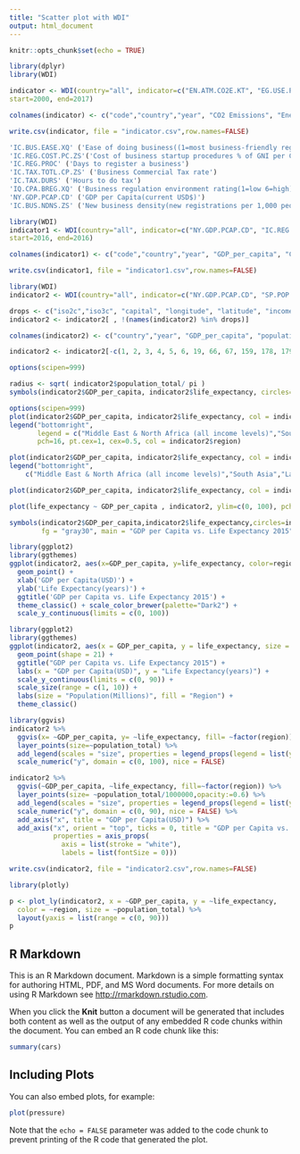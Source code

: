 ---
title: "Scatter plot with WDI"
output: html_document
---

```{r setup, include=FALSE}
knitr::opts_chunk$set(echo = TRUE)
```

```{r}
library(dplyr)
library(WDI)
```

```{r}
indicator <- WDI(country="all", indicator=c("EN.ATM.CO2E.KT", "EG.USE.PCAP.KG.OE","NY.GDP.MKTP.KD", "IT.CEL.SETS", "SP.POP.0014.TO.ZS", "SP.POP.0014.TO", "SP.POP.1564.TO.ZS", "SP.POP.1564.TO", "SP.POP.65UP.TO.ZS", "SP.POP.65UP.TO", "ST.INT.ARVL", "ST.INT.DPRT", "SP.DYN.LE00.FE.IN", "SP.DYN.LE00.MA.IN", "SP.DYN.CBRT.IN", "SH.XPD.TOTL.ZS", "SH.XPD.PCAP", "NY.GDP.PCAP.KD", "SP.DYN.IMRT.IN", "EN.ATM.CO2E.PC", "IT.CEL.SETS.P2"),
start=2000, end=2017)
```


```{r}
colnames(indicator) <- c("code","country","year", "CO2 Emissions", "Energy Use per Capita", "GDP", "Mobile Usage", "Population Age 0-14(%)", "Population Age 0-14(Total)", "Population Age 15-64(%)", "Population Age 15-64(Total)", "Population Age 65 and Above(%)", "Population Age 65 and Above(Total)", "Tourism Arrivals", "Tourism Departures", "Life Expectancy Female", "Life Expectancy Male", "Birth Rate(per 1000)", "Health Expenditure(% of GDP)", "Health Expenditure Per Capita", "GDP PER Capita", "Infant Mortality Rate(per 1000", "CO2 Emission per Capita", "Mobile Usage per 100")
```

```{r}
write.csv(indicator, file = "indicator.csv",row.names=FALSE)
```

```{r}
'IC.BUS.EASE.XQ' ('Ease of doing business((1=most business-friendly regulations)')
'IC.REG.COST.PC.ZS'('Cost of business startup procedures % of GNI per Capita')
'IC.REG.PROC' ('Days to register a business')
'IC.TAX.TOTL.CP.ZS' ('Business Commercial Tax rate')
'IC.TAX.DURS' ('Hours to do tax')
'IQ.CPA.BREG.XQ' ('Business regulation environment rating(1=low 6=high)')
'NY.GDP.PCAP.CD' ('GDP per Capita(current USD$)')
'IC.BUS.NDNS.ZS' ('New business density(new registrations per 1,000 people ages 15-64)')


```

```{r}
library(WDI)
indicator1 <- WDI(country="all", indicator=c("NY.GDP.PCAP.CD", "IC.REG.COST.PC.ZS", "IC.REG.PROC", "IC.TAX.TOTL.CP.ZS", "IC.TAX.DURS", "IQ.CPA.BREG.XQ", "IC.BUS.EASE.XQ"),
start=2016, end=2016)
```

```{r}
colnames(indicator1) <- c("code","country","year", "GDP_per_capita", "Cost_start_Bus", "Days_reg_bus", "Bus_tax_rate", "Hours_do_tax", "Bus_env_rating", "Ease_Bus")
```

```{r}
write.csv(indicator1, file = "indicator1.csv",row.names=FALSE)
```

```{r}
library(WDI)
indicator2 <- WDI(country="all", indicator=c("NY.GDP.PCAP.CD", "SP.POP.TOTL", "SP.DYN.LE00.IN"), start=2015, end=2015, extra = TRUE)

drops <- c("iso2c","iso3c", "capital", "longitude", "latitude", "income", "lending")
indicator2 <- indicator2[ , !(names(indicator2) %in% drops)]

colnames(indicator2) <- c("country","year", "GDP_per_capita", "population_total", "life_expectancy", "region")

indicator2 <- indicator2[-c(1, 2, 3, 4, 5, 6, 19, 66, 67, 159, 178, 179, 180, 181, 182, 201, 202, 203, 204, 205, 206, 207, 225, 226, 227, 228, 236, 237, 238, 239, 240, 241, 242, 243, 245, 246, 247, 248, 249, 250, 251, 252, 253, 254, 255, 256, 257, 258, 259, 260, 262, 263), ]
```

```{r}
options(scipen=999)

radius <- sqrt( indicator2$population_total/ pi )
symbols(indicator2$GDP_per_capita, indicator2$life_expectancy, circles=radius, inches=0.35, fg="white", bg="red", xlab="GDP per Capita(USD)", ylab="Life Expectancy(years)", main = "GDP per Capita vs. Life Expectancy 2015", ylim = c(0, 100))
```



```{r}
options(scipen=999)
plot(indicator2$GDP_per_capita, indicator2$life_expectancy, col = indicator2$region, pch = 16, cex = 2, ylim=c(0, 100), xlab='GDP per Capita(USD)', ylab="Life Expectancy(years)", main="GPD per Capita vs. Life Expectancy 2015")
legend("bottomright", 
       legend = c("Middle East & North Africa (all income levels)","South Asia","Latin America & Caribbean (all income levels)", "Europe & Central Asia (all income levels)", "Sub-Saharan Africa (all income levels)", "East Asia & Pacific (all income levels)", "North America", "<NA>"),
       pch=16, pt.cex=1, cex=0.5, col = indicator2$region)
```

```{r}
plot(indicator2$GDP_per_capita, indicator2$life_expectancy, col = indicator2$region, pch = 16, cex = 2, ylim=c(0, 100), xlab='GDP per Capita(USD)', ylab="Life Expectancy(years)", main="GPD per Capita vs. Life Expectancy 2015")
legend("bottomright",
  	c("Middle East & North Africa (all income levels)","South Asia","Latin America & Caribbean (all income levels)", "Europe & Central Asia (all income levels)", "Sub-Saharan Africa (all income levels)", "East Asia & Pacific (all income levels)", "North America"), col=indicator2$region)
```

```{r}
plot(indicator2$GDP_per_capita, indicator2$life_expectancy, col = indicator2$region, pch = 16, cex = 2, ylim=c(0, 100), xlab='GDP per Capita(USD)', ylab="Life Expectancy(years)", main="GPD per Capita vs. Life Expectancy 2015")
```

```{r}
plot(life_expectancy ~ GDP_per_capita , indicator2, ylim=c(0, 100), pch=16, col=rgb(0,0,1), xlab='GDP per Capita(USD)', ylab="Life Expectancy(years)", main="GPD per Capita vs. Life Expectancy 2015")
```


```{r}
symbols(indicator2$GDP_per_capita,indicator2$life_expectancy,circles=indicator2$population_total,
        fg = "gray30", main = "GDP per Capita vs. Life Expectancy 2015", ylim=c(0, 100))
```



```{r}
library(ggplot2)
library(ggthemes)
ggplot(indicator2, aes(x=GDP_per_capita, y=life_expectancy, color=region, size=population_total)) +
  geom_point() + 
  xlab('GDP per Capita(USD)') +
  ylab('Life Expectancy(years)') +
  ggtitle('GDP per Capita vs. Life Expectancy 2015') +
  theme_classic() + scale_color_brewer(palette="Dark2") +
  scale_y_continuous(limits = c(0, 100))
```

```{r}
library(ggplot2)
library(ggthemes)
ggplot(indicator2, aes(x = GDP_per_capita, y = life_expectancy, size = population_total/1000000, fill = region)) +
  geom_point(shape = 21) +
  ggtitle("GDP per Capita vs. Life Expectancy 2015") +
  labs(x = "GDP per Capita(USD)", y = "Life Expectancy(years)") +
  scale_y_continuous(limits = c(0, 90)) +
  scale_size(range = c(1, 10)) +
  labs(size = "Population(Millions)", fill = "Region") +
  theme_classic()
```



```{r}
library(ggvis)
indicator2 %>% 
  ggvis(x= ~GDP_per_capita, y= ~life_expectancy, fill= ~factor(region)) %>% 
  layer_points(size=~population_total) %>%
  add_legend(scales = "size", properties = legend_props(legend = list(y = 200))) %>%
  scale_numeric("y", domain = c(0, 100), nice = FALSE)
```


```{r}
indicator2 %>%
  ggvis(~GDP_per_capita, ~life_expectancy, fill=~factor(region)) %>%
  layer_points(size= ~population_total/1000000,opacity:=0.6) %>%
  add_legend(scales = "size", properties = legend_props(legend = list(y = 200))) %>%
  scale_numeric("y", domain = c(0, 90), nice = FALSE) %>%
  add_axis("x", title = "GDP per Capita(USD)") %>%
  add_axis("x", orient = "top", ticks = 0, title = "GDP per Capita vs. Life Expectancy 2015",
           properties = axis_props(
             axis = list(stroke = "white"),
             labels = list(fontSize = 0)))
```



```{r}
write.csv(indicator2, file = "indicator2.csv",row.names=FALSE)
```

```{r}
library(plotly)

p <- plot_ly(indicator2, x = ~GDP_per_capita, y = ~life_expectancy,
  color = ~region, size = ~population_total) %>%
  layout(yaxis = list(range = c(0, 90)))
p
```


## R Markdown

This is an R Markdown document. Markdown is a simple formatting syntax for authoring HTML, PDF, and MS Word documents. For more details on using R Markdown see <http://rmarkdown.rstudio.com>.

When you click the **Knit** button a document will be generated that includes both content as well as the output of any embedded R code chunks within the document. You can embed an R code chunk like this:

```{r cars}
summary(cars)
```

## Including Plots

You can also embed plots, for example:

```{r pressure, echo=FALSE}
plot(pressure)
```

Note that the `echo = FALSE` parameter was added to the code chunk to prevent printing of the R code that generated the plot.
